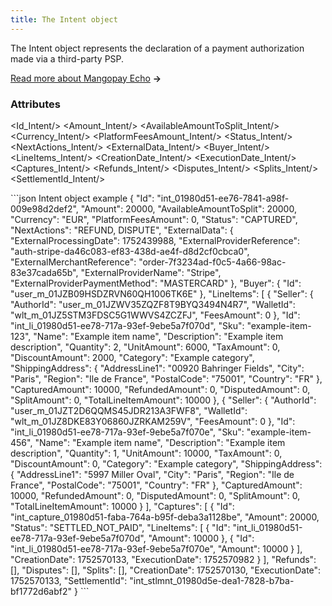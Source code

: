 ```yaml
---
title: The Intent object
---
```



The Intent object represents the declaration of a payment authorization made via a third-party PSP. 

[Read more about Mangopay Echo](/guides/echo) **&rarr;**

### Attributes 

<Id_Intent/>
<Amount_Intent/>
<AvailableAmountToSplit_Intent/>
<Currency_Intent/>
<PlatformFeesAmount_Intent/>
<Status_Intent/>
<NextActions_Intent/>
<ExternalData_Intent/>
<Buyer_Intent/>
<LineItems_Intent/>
<CreationDate_Intent/>
<ExecutionDate_Intent/>
<Captures_Intent/>
<Refunds_Intent/>
<Disputes_Intent/>
<Splits_Intent/>
<SettlementId_Intent/>

<Panel>
```json Intent object example
{
    "Id": "int_01980d51-ee76-7841-a98f-009e98d2def2",
    "Amount": 20000,
    "AvailableAmountToSplit": 20000,
    "Currency": "EUR",
    "PlatformFeesAmount": 0,
    "Status": "CAPTURED",
    "NextActions": "REFUND, DISPUTE",
    "ExternalData": {
        "ExternalProcessingDate": 1752439988,
        "ExternalProviderReference": "auth-stripe-da46c083-ef83-438d-ae4f-d8d2cf0cbca0",
        "ExternalMerchantReference": "order-7f3234ad-f0c5-4a66-98ac-83e37cada65b",
        "ExternalProviderName": "Stripe",
        "ExternalProviderPaymentMethod": "MASTERCARD"
    },
    "Buyer": {
        "Id": "user_m_01JZB09HSDZRVN60QH1006TK6E"
    },
    "LineItems": [
        {
            "Seller": {
                "AuthorId": "user_m_01JZWV35ZQZF8T9BYQ3494N4R7",
                "WalletId": "wlt_m_01JZ5STM3FDSC5G1WWVS4ZCZFJ",
                "FeesAmount": 0
            },
            "Id": "int_li_01980d51-ee78-717a-93ef-9ebe5a7f070d",
            "Sku": "example-item-123",
            "Name": "Example item name",
            "Description": "Example item description",
            "Quantity": 2,
            "UnitAmount": 6000,
            "TaxAmount": 0,
            "DiscountAmount": 2000,
            "Category": "Example category",
            "ShippingAddress": {
                "AddressLine1": "00920 Bahringer Fields",
                "City": "Paris",
                "Region": "Ile de France",
                "PostalCode": "75001",
                "Country": "FR"
            },
            "CapturedAmount": 10000,
            "RefundedAmount": 0,
            "DisputedAmount": 0,
            "SplitAmount": 0,
            "TotalLineItemAmount": 10000
        },
        {
            "Seller": {
                "AuthorId": "user_m_01JZT2D6QQMS45JDR213A3FWF8",
                "WalletId": "wlt_m_01JZ8DKE83Y06860JZRKAM259V",
                "FeesAmount": 0
            },
            "Id": "int_li_01980d51-ee78-717a-93ef-9ebe5a7f070e",
            "Sku": "example-item-456",
            "Name": "Example item name",
            "Description": "Example item description",
            "Quantity": 1,
            "UnitAmount": 10000,
            "TaxAmount": 0,
            "DiscountAmount": 0,
            "Category": "Example category",
            "ShippingAddress": {
                "AddressLine1": "5997 Miller Oval",
                "City": "Paris",
                "Region": "Ile de France",
                "PostalCode": "75001",
                "Country": "FR"
            },
            "CapturedAmount": 10000,
            "RefundedAmount": 0,
            "DisputedAmount": 0,
            "SplitAmount": 0,
            "TotalLineItemAmount": 10000
        }
    ],
    "Captures": [
        {
            "Id": "int_capture_01980d51-faba-764a-b95f-deba3a1128be",
            "Amount": 20000,
            "Status": "SETTLED_NOT_PAID",
            "LineItems": [
                {
                    "Id": "int_li_01980d51-ee78-717a-93ef-9ebe5a7f070d",
                    "Amount": 10000
                },
                {
                    "Id": "int_li_01980d51-ee78-717a-93ef-9ebe5a7f070e",
                    "Amount": 10000
                }
            ],
            "CreationDate": 1752570133,
            "ExecutionDate": 1752570982
        }
    ],
    "Refunds": [],
    "Disputes": [],
    "Splits": [],
    "CreationDate": 1752570130,
    "ExecutionDate": 1752570133,
    "SettlementId": "int_stlmnt_01980d5e-dea1-7828-b7ba-bf1772d6abf2"
}
```
</Panel>